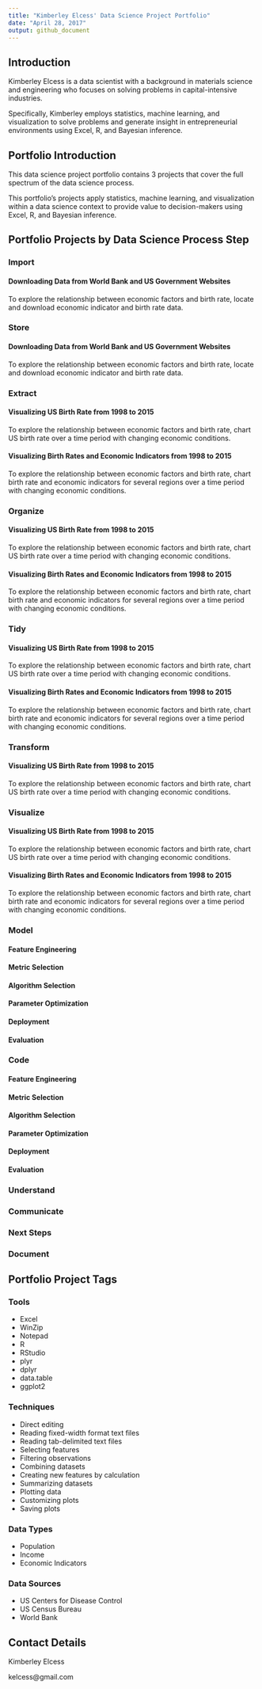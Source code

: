 ---
title: "Kimberley Elcess' Data Science Project Portfolio"
date: "April 28, 2017"
output: github_document
---


## Introduction

Kimberley Elcess is a data scientist with a background in materials science and
engineering who focuses on solving problems in capital-intensive industries.

Specifically, Kimberley employs statistics, machine learning, and visualization
to solve problems and generate insight in entrepreneurial environments using
Excel, R, and Bayesian inference.

## Portfolio Introduction

This data science project portfolio contains 3 projects that cover the full
spectrum of the data science process.

This portfolio's projects apply statistics, machine learning, and visualization
within a data science context to provide value to decision-makers using Excel,
R, and Bayesian inference.

## Portfolio Projects by Data Science Process Step

### Import

#### Downloading Data from World Bank and US Government Websites

To explore the relationship between economic factors and birth rate, locate and
download economic indicator and birth rate data.

### Store

#### Downloading Data from World Bank and US Government Websites

To explore the relationship between economic factors and birth rate, locate and
download economic indicator and birth rate data.

### Extract

#### Visualizing US Birth Rate from 1998 to 2015

To explore the relationship between economic factors and birth rate, chart US
birth rate over a time period with changing economic conditions.

#### Visualizing Birth Rates and Economic Indicators from 1998 to 2015

To explore the relationship between economic factors and birth rate, chart birth
rate and economic indicators for several regions over a time period with
changing economic conditions.

### Organize

#### Visualizing US Birth Rate from 1998 to 2015

To explore the relationship between economic factors and birth rate, chart US
birth rate over a time period with changing economic conditions.

#### Visualizing Birth Rates and Economic Indicators from 1998 to 2015

To explore the relationship between economic factors and birth rate, chart birth
rate and economic indicators for several regions over a time period with
changing economic conditions.

### Tidy

#### Visualizing US Birth Rate from 1998 to 2015

To explore the relationship between economic factors and birth rate, chart US
birth rate over a time period with changing economic conditions.

#### Visualizing Birth Rates and Economic Indicators from 1998 to 2015

To explore the relationship between economic factors and birth rate, chart birth
rate and economic indicators for several regions over a time period with
changing economic conditions.

### Transform

#### Visualizing US Birth Rate from 1998 to 2015

To explore the relationship between economic factors and birth rate, chart US
birth rate over a time period with changing economic conditions.

### Visualize

#### Visualizing US Birth Rate from 1998 to 2015

To explore the relationship between economic factors and birth rate, chart US
birth rate over a time period with changing economic conditions.

#### Visualizing Birth Rates and Economic Indicators from 1998 to 2015

To explore the relationship between economic factors and birth rate, chart birth
rate and economic indicators for several regions over a time period with
changing economic conditions.

### Model

#### Feature Engineering

#### Metric Selection

#### Algorithm Selection

#### Parameter Optimization

#### Deployment

#### Evaluation

### Code

#### Feature Engineering

#### Metric Selection

#### Algorithm Selection

#### Parameter Optimization

#### Deployment

#### Evaluation

### Understand

### Communicate

### Next Steps

### Document

## Portfolio Project Tags

### Tools

* Excel
* WinZip
* Notepad
* R
* RStudio
* plyr
* dplyr
* data.table
* ggplot2

### Techniques

* Direct editing
* Reading fixed-width format text files
* Reading tab-delimited text files
* Selecting features
* Filtering observations
* Combining datasets
* Creating new features by calculation
* Summarizing datasets
* Plotting data
* Customizing plots
* Saving plots

### Data Types

* Population
* Income
* Economic Indicators

### Data Sources

* US Centers for Disease Control
* US Census Bureau
* World Bank

## Contact Details

Kimberley Elcess

kelcess@gmail.com

